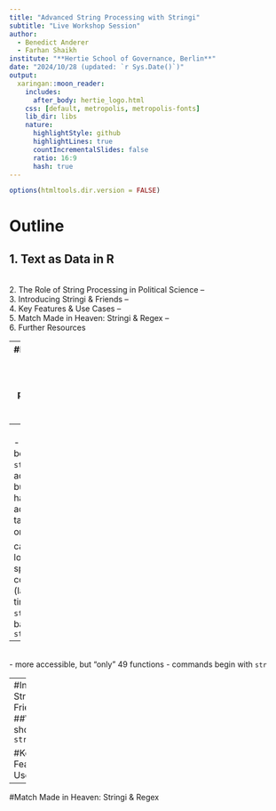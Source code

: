 ```yaml
---
title: "Advanced String Processing with Stringi"
subtitle: "Live Workshop Session"
author:
  - Benedict Anderer
  - Farhan Shaikh 
institute: "**Hertie School of Governance, Berlin**"
date: "2024/10/28 (updated: `r Sys.Date()`)"
output:
  xaringan::moon_reader:
    includes:
      after_body: hertie_logo.html
    css: [default, metropolis, metropolis-fonts]
    lib_dir: libs
    nature:
      highlightStyle: github
      highlightLines: true
      countIncrementalSlides: false
      ratio: 16:9
      hash: true
---
```



```r
options(htmltools.dir.version = FALSE)
```

# Outline
1. Text as Data in R
--
<br>
2. The Role of String Processing in Political Science
--
<br>
3. Introducing Stringi & Friends
--
<br>
4. Key Features & Use Cases
--
<br>
5. Match Made in Heaven: Stringi & Regex
--
<br>
6. Further Resources 

---
#Introducing `stringi` & Friends
##String processing in the tidyverse

- `stringi`: most comprehensive string processing package (250 functions)
--
<br>
  - commands begin with `stri`
  - less accessible, but can handle advanced tasks
  - relies on ICU ➡️ can handle locale specific conditions (language, time)
- `stringr`: based on `stringi`
--
<br>
  - more accessible, but "only" 49 functions
  - commands begin with `str`

---
#Introducing Stringi & Friends
##Why you should use `stringi`

#Key Features & Use Cases

---
#Match Made in Heaven: Stringi & Regex





